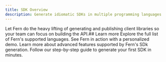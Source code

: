 ```yaml
---
title: SDK Overview
description: Generate idiomatic SDKs in multiple programming languages
---
```


Let Fern do the heavy lifting of generating and publishing client libraries so your team can focus on building the API.## Learn more<CardGroup cols={2}>
  <Card title="Supported Languages" href="/learn/sdks/introduction/language-support" icon="regular globe">
    Explore the full list of Fern's supported languages.
  </Card>
  <Card title="Book a Demo" href="https://buildwithfern.com/contact" icon="regular calendar">
    See Fern in action with a personalized demo.
  </Card>
  <Card title="Overview Capabilities" href="/learn/sdks/capabilities/strongly-typed" icon="regular book">
    Learn more about advanced features supported by Fern's SDk generation.
  </Card>
  <Card title="Generate your first SDK" href="/learn/sdks/guides/generate-your-first-sdk" icon="regular rocket">
    Follow our step-by-step guide to generate your first SDK in minutes.
  </Card>
</CardGroup>

